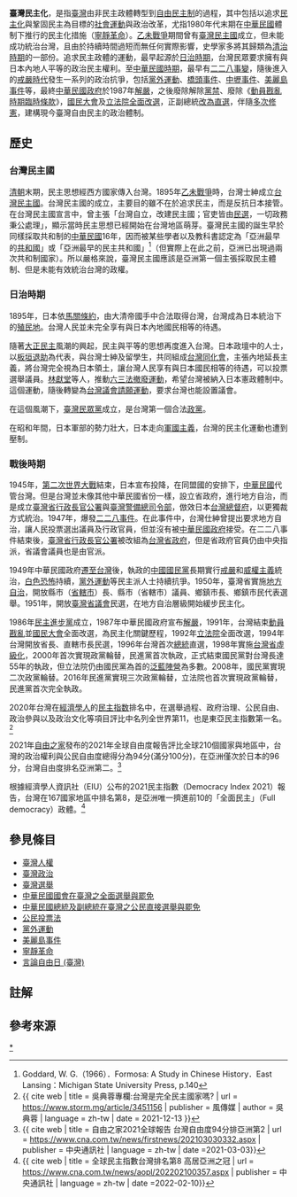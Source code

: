 '''臺灣民主化'''，是指[[臺灣|臺灣]]由非民主政體轉型到[[自由民主制|自由民主制]]的過程，其中包括以追求[[民主化|民主化]]與鞏固民主為目標的[[社會運動|社會運動]]與政治改革，尤指1980年代末期在[[中華民國|中華民國]]體制下推行的民主化措施（[[寧靜革命|寧靜革命]]）。[[乙未戰爭|乙未戰爭]]期間曾有[[臺灣民主國|臺灣民主國]]成立，但未能成功統治台灣，且由於持續時間過短而無任何實際影響，史學家多將其歸類為[[臺灣清治時期|清治時期]]的一部份。追求民主政體的運動，最早起源於[[台灣日治時期|日治時期]]，台灣民眾要求擁有與日本內地人平等的政治民主權利。至[[臺灣戰後時期|中華民國時期]]，最早有[[二二八事變|二二八事變]]，隨後進入的[[戒嚴時代|戒嚴時代]]發生一系列的政治抗爭，包括[[黨外運動|黨外運動]]、[[橋頭事件|橋頭事件]]、[[中壢事件|中壢事件]]、[[美麗島事件|美麗島事件]]等，最終[[中華民國政府|中華民國政府]]於1987年[[解嚴|解嚴]]，之後廢除解除[[黨禁|黨禁]]、廢除《[[動員戡亂時期臨時條款|動員戡亂時期臨時條款]]》，[[國民大會|國民大會]]及[[立法院|立法院]][[中華民國國會在臺灣之全面選舉與罷免|全面改選]]，正副總統[[中華民國總統及副總統在臺灣之公民直接選舉與罷免|改為直選]]，伴隨[[中華民國憲法增修條文|多次修憲]]，建構現今臺灣自由民主的政治體制。

==歷史==
===台灣民主國===
[[清朝|清朝]]末期，民主思想經西方國家傳入台灣。1895年[[乙未戰爭|乙未戰爭]]時，台灣士紳成立[[台灣民主國|台灣民主國]]。台灣民主國的成立，主要目的雖不在於追求民主，而是反抗日本接管。在台灣民主國宣言中，曾主張「台灣自立，改建民主國；官吏皆由[[民選|民選]]，一切政務秉公處理」，顯示當時民主思想已經開始在台灣地區萌芽。臺灣民主國的誕生早於同樣採取共和制的[[中華民國|中華民國]]16年，因而被某些學者以及教科書認定為「亞洲最早的[[共和國|共和國]]」或「亞洲最早的民主共和國」<ref>Goddard, W. G.（1966）．Formosa: A Study in Chinese History．East Lansing：Michigan State University Press, p.140</ref>（但實際上在此之前，亞洲已出現過兩次共和制國家{{注|1777年[[婆羅洲|婆羅洲]]的[[蘭芳共和國|蘭芳共和國]]、1868年[[北海道|北海道]]的[[蝦夷共和國|蝦夷共和國]]}}）。所以嚴格來說，臺灣民主國應該是亞洲第一個主張採取民主體制、但是未能有效統治台灣的政權。

===日治時期===
{{see also|台灣議會請願運動}}
1895年，日本依[[馬關條約|馬關條約]]，由大清帝國手中合法取得台灣，台灣成為日本統治下的[[殖民地|殖民地]]。台灣人民並未完全享有與日本內地國民相等的待遇。

隨著[[大正民主|大正民主]]風潮的興起，民主與平等的思想再度進入台灣。日本政壇中的人士，以[[板垣退助|板垣退助]]為代表，與台灣士紳及留學生，共同組成[[台灣同化會|台灣同化會]]，主張內地延長主義，將台灣完全視為日本領土，讓台灣人民享有與日本國民相等的待遇，可以投票選舉議員。[[林獻堂|林獻堂]]等人，推動[[六三法撤廢運動|六三法撤廢運動]]，希望台灣被納入日本憲政體制中。這個運動，隨後轉變為[[台灣議會請願運動|台灣議會請願運動]]，要求台灣也能設置議會。

在這個風潮下，[[臺灣民眾黨_(1927年)|臺灣民眾黨]]成立，是台灣第一個合法[[政黨|政黨]]。

在昭和年間，日本軍部的勢力壯大，日本走向[[軍國主義|軍國主義]]，台灣的民主化運動也遭到壓制。

===戰後時期===
{{see also|臺灣戒嚴|臺灣解嚴|二月政爭|寧靜革命}}
1945年，[[第二次世界大战|第二次世界大戰]]結束，日本宣布投降，在同盟國的安排下，[[中華民國|中華民國]]代管台灣。{{noteTag|或稱接收台灣、[[臺灣光復|光復台灣]]、[[台灣地位未定論|佔領台灣]]}}但是台灣並未像其他中華民國省份一樣，設立省政府，進行地方自治，而是成立[[臺灣省行政長官公署|臺灣省行政長官公署]]與[[臺灣警備總司令部|臺灣警備總司令部]]，倣效日本[[台灣總督府|台灣總督府]]，以更獨裁方式統治。1947年，爆發[[二二八事件|二二八事件]]。在此事件中，台灣仕紳曾提出要求地方自治，讓人民投票選出議員及行政官員，但並沒有被[[中華民國政府|中華民國政府]]接受。在二二八事件結束後，[[臺灣省行政長官公署|臺灣省行政長官公署]]被改組為[[台灣省政府|台灣省政府]]，但是省政府官員仍由中央指派，省議會議員也是由官派。

1949年中華民國政府[[中華民國政府遷台|遷至台灣]]後，執政的[[中國國民黨|中國國民黨]]長期實行[[戒嚴|戒嚴]]和[[威權主義|威權主義]]統治，[[白色恐怖|白色恐怖]]持續，[[黨外運動|黨外運動]]等民主派人士持續抗爭。1950年，臺灣省實施[[地方自治|地方自治]]，開放縣市（[[省轄市|省轄市]]）長、縣市（省轄市）議員、鄉鎮市長、鄉鎮市民代表選舉。1951年，開放[[臺灣省諮議會|臺灣省議會]]民選，在地方自治層級開始緩步民主化。

1986年[[民主進步黨|民主進步黨]]成立，1987年中華民國政府宣布[[解嚴|解嚴]]，1991年，台灣結束[[動員戡亂|動員戡亂]]並[[國民大會|國民大會]]全面改選，為民主化關鍵歷程，1992年[[立法院|立法院]]全面改選，1994年台灣開放省長、直轄市長民選，1996年台灣首次[[中華民國總統|總統]]直選，1998年實施[[臺灣省政府功能業務與組織調整|台灣省虛級化]]，2000年首次實現政黨輪替，民進黨首次執政，正式結束國民黨對台灣長達55年的執政，但立法院仍由國民黨為首的[[泛藍|泛藍陣營]]為多數。2008年，國民黨實現二次政黨輪替。2016年民進黨實現三次政黨輪替，立法院也首次實現政黨輪替，民進黨首次完全執政。

2020年台灣在[[經濟學人|經濟學人]]的[[民主指数|民主指数]]排名中，在選舉過程、政府治理、公民自由、政治參與以及政治文化等項目評比中名列全世界第11，也是東亞民主指數第一名。<ref name = "吳典蓉專欄:台灣是完全民主國家嗎?_2021"> {{ cite web | title = 吳典蓉專欄:台灣是完全民主國家嗎? | url = https://www.storm.mg/article/3451156 | publisher = 風傳媒 | author = 吳典蓉 | language = zh-tw | date = 2021-12-13 }} </ref>

2021年[[自由之家|自由之家]]發布的2021年全球自由度報告評比全球210個國家與地區中，台灣的政治權利與公民自由度總得分為94分(滿分100分)，在亞洲僅次於日本的96分，台灣自由度排名亞洲第二。<ref name = "自由之家2021全球報告 台灣自由度94分排亞洲第2_2021"> {{ cite web | title = 自由之家2021全球報告 台灣自由度94分排亞洲第2 | url = https://www.cna.com.tw/news/firstnews/202103030332.aspx | publisher = 中央通訊社 | language = zh-tw | date =2021-03-03}} </ref>

根據經濟學人資訊社（EIU）公布的2021民主指數（Democracy Index 2021）報告，台灣在167國家地區中排名第8，是亞洲唯一擠進前10的「全面民主」（Full democracy）政體。<ref name = "全球民主指數台灣排名第8 高居亞洲之冠"> {{ cite web | title = 全球民主指數台灣排名第8 高居亞洲之冠 | url = https://www.cna.com.tw/news/aopl/202202100357.aspx | publisher = 中央通訊社 | language = zh-tw | date =2022-02-10}} </ref>

==參見條目==
* [[臺灣人權|臺灣人權]]
* [[臺灣政治|臺灣政治]]
* [[臺灣選舉|臺灣選舉]]
* [[中華民國國會在臺灣之全面選舉與罷免|中華民國國會在臺灣之全面選舉與罷免]]
* [[中華民國總統及副總統在臺灣之公民直接選舉與罷免|中華民國總統及副總統在臺灣之公民直接選舉與罷免]]
* [[公民投票法|公民投票法]]
* [[黨外運動|黨外運動]]
* [[美麗島事件|美麗島事件]]
* [[寧靜革命|寧靜革命]]
* [[言論自由日_(臺灣)|言論自由日 (臺灣)]]

== 註解 ==
{{Notefoot}}

== 參考來源 ==
{{reflist}}

{{臺灣社會運動|政治運動}}

[[Category:台灣民主運動|*]]